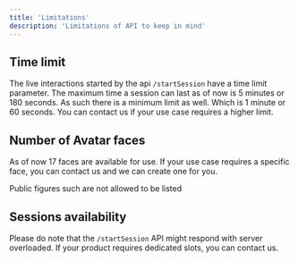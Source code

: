 ```yaml
---
title: 'Limitations'
description: 'Limitations of API to keep in mind'
---
```



## Time limit

The live interactions started by the api `/startSession` have a time limit parameter. 
The maximum time a session can last as of now is 5 minutes or 180 seconds. 
As such there is a minimum limit as well. Which is 1 minute or 60 seconds.
You can contact us if your use case requires a higher limit. 

## Number of Avatar faces

As of now 17 faces are available for use. If your use case requires a specific face, you can contact us and we can create one for you.

<Info>Public figures such are not allowed to be listed</Info>

## Sessions availability

Please do note that the `/startSession` API might respond with server overloaded. If your product requires dedicated slots, you can contact us.